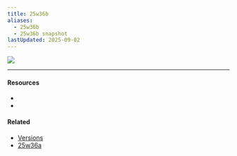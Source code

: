 ```yaml
---
title: 25w36b
aliases:
  - 25w36b
  - 25w36b snapshot
lastUpdated: 2025-09-02
---
```



![](https://minecraft.wiki/images/25w36a.jpg)

<Gallery>
	<Yb src="https://youtube.com/embed/x_TLVuM5FUM" />
	<Yb src="https://youtube.com/embed/jDYmkVMtE9k" />
</Gallery>

---

#### Resources

- <Wiki src="https://minecraft.wiki/w/Java_Edition_25w36b" />
- <Blog src="https://minecraft.net/en-us/article/minecraft-snapshot-25w36a" />

#### Related

- [Versions](/versions)
- [25w36a](/25w36a)
